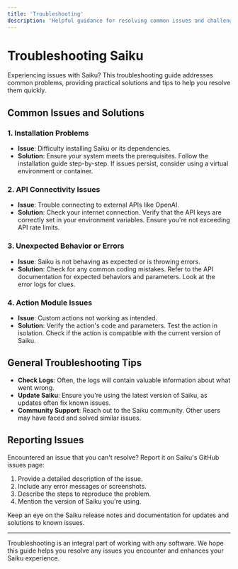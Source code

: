 ```yaml
---
title: 'Troubleshooting'
description: 'Helpful guidance for resolving common issues and challenges you might encounter while using Saiku.'
---
```

# Troubleshooting Saiku

Experiencing issues with Saiku? This troubleshooting guide addresses common problems, providing practical solutions and tips to help you resolve them quickly.

## Common Issues and Solutions

### 1. Installation Problems

- **Issue**: Difficulty installing Saiku or its dependencies.
- **Solution**: Ensure your system meets the prerequisites. Follow the installation guide step-by-step. If issues persist, consider using a virtual environment or container.

### 2. API Connectivity Issues

- **Issue**: Trouble connecting to external APIs like OpenAI.
- **Solution**: Check your internet connection. Verify that the API keys are correctly set in your environment variables. Ensure you're not exceeding API rate limits.

### 3. Unexpected Behavior or Errors

- **Issue**: Saiku is not behaving as expected or is throwing errors.
- **Solution**: Check for any common coding mistakes. Refer to the API documentation for expected behaviors and parameters. Look at the error logs for clues.

### 4. Action Module Issues

- **Issue**: Custom actions not working as intended.
- **Solution**: Verify the action's code and parameters. Test the action in isolation. Check if the action is compatible with the current version of Saiku.

## General Troubleshooting Tips

- **Check Logs**: Often, the logs will contain valuable information about what went wrong.
- **Update Saiku**: Ensure you're using the latest version of Saiku, as updates often fix known issues.
- **Community Support**: Reach out to the Saiku community. Other users may have faced and solved similar issues.

## Reporting Issues

Encountered an issue that you can't resolve? Report it on Saiku's GitHub issues page:

1. Provide a detailed description of the issue.
2. Include any error messages or screenshots.
3. Describe the steps to reproduce the problem.
4. Mention the version of Saiku you're using.

<Note>
  Keep an eye on the Saiku release notes and documentation for updates and solutions to known issues.
</Note>

---

Troubleshooting is an integral part of working with any software. We hope this guide helps you resolve any issues you encounter and enhances your Saiku experience.

<Footer />
